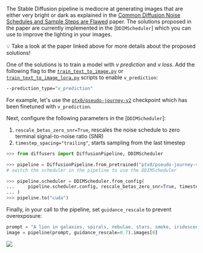
The Stable Diffusion pipeline is mediocre at generating images that are either very bright or dark as explained in the [Common Diffusion Noise Schedules and Sample Steps are Flawed](https://huggingface.co/papers/2305.08891) paper. The solutions proposed in the paper are currently implemented in the [`DDIMScheduler`] which you can use to improve the lighting in your images.

<Tip>

💡 Take a look at the paper linked above for more details about the proposed solutions!

</Tip>

One of the solutions is to train a model with *v prediction* and *v loss*. Add the following flag to the [`train_text_to_image.py`](https://github.com/huggingface/diffusers/blob/main/examples/text_to_image/train_text_to_image.py) or [`train_text_to_image_lora.py`](https://github.com/huggingface/diffusers/blob/main/examples/text_to_image/train_text_to_image_lora.py) scripts to enable `v_prediction`:

```bash
--prediction_type="v_prediction"
```

For example, let's use the [`ptx0/pseudo-journey-v2`](https://huggingface.co/ptx0/pseudo-journey-v2) checkpoint which has been finetuned with `v_prediction`.

Next, configure the following parameters in the [`DDIMScheduler`]:

1. `rescale_betas_zero_snr=True`, rescales the noise schedule to zero terminal signal-to-noise ratio (SNR)
2. `timestep_spacing="trailing"`, starts sampling from the last timestep

```py
>>> from diffusers import DiffusionPipeline, DDIMScheduler

>>> pipeline = DiffusionPipeline.from_pretrained("ptx0/pseudo-journey-v2")
# switch the scheduler in the pipeline to use the DDIMScheduler

>>> pipeline.scheduler = DDIMScheduler.from_config(
...     pipeline.scheduler.config, rescale_betas_zero_snr=True, timestep_spacing="trailing"
... )
>>> pipeline.to("cuda")
```

Finally, in your call to the pipeline, set `guidance_rescale` to prevent overexposure:

```py
prompt = "A lion in galaxies, spirals, nebulae, stars, smoke, iridescent, intricate detail, octane render, 8k"
image = pipeline(prompt, guidance_rescale=0.7).images[0]
```

<div class="flex justify-center">
    <img src="https://huggingface.co/datasets/huggingface/documentation-images/resolve/main/diffusers/zero_snr.png"/>
</div>